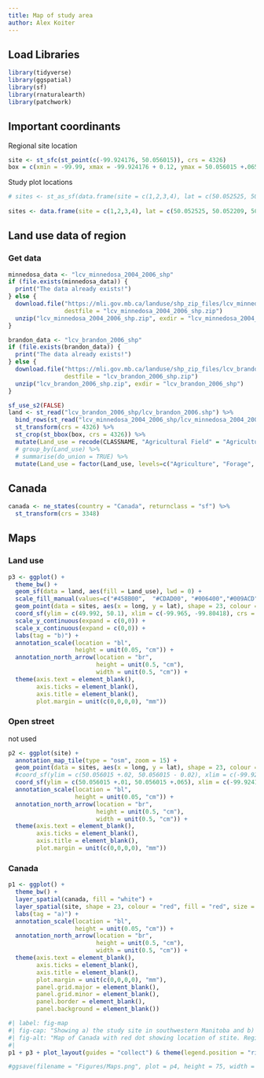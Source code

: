 ```yaml
---
title: Map of study area
author: Alex Koiter
---
```

## Load Libraries
```r
library(tidyverse)
library(ggspatial)
library(sf)
library(rnaturalearth)
library(patchwork)
```

## Important coordinants 
Regional site location

```r
site <- st_sfc(st_point(c(-99.924176, 50.056015)), crs = 4326)
box = c(xmin = -99.99, xmax = -99.924176 + 0.12, ymax = 50.056015 +.065, ymin = 50.056015 - 0.065)
```

Study plot locations
```r
# sites <- st_as_sf(data.frame(site = c(1,2,3,4), lat = c(50.052525, 50.052209, 50.059208, 50.060235), long = c(-99.924242, -99.918429, -99.912849, -99.931591)), coords = c("long", "lat"), crs = 4362)
                                                                                              
sites <- data.frame(site = c(1,2,3,4), lat = c(50.052525, 50.052209, 50.059208, 50.060235), long = c(-99.924242, -99.918429, -99.912849, -99.931591))
```

## Land use data of region
### Get data
```r
minnedosa_data <- "lcv_minnedosa_2004_2006_shp"
if (file.exists(minnedosa_data)) {
  print("The data already exists!")
} else {
  download.file("https://mli.gov.mb.ca/landuse/shp_zip_files/lcv_minnedosa_2004_2006_shp.zip", 
                destfile = "lcv_minnedosa_2004_2006_shp.zip")
  unzip("lcv_minnedosa_2004_2006_shp.zip", exdir = "lcv_minnedosa_2004_2006_shp")
}

brandon_data <- "lcv_brandon_2006_shp"
if (file.exists(brandon_data)) {
  print("The data already exists!")
} else {
  download.file("https://mli.gov.mb.ca/landuse/shp_zip_files/lcv_brandon_2006_shp.zip", 
                destfile = "lcv_brandon_2006_shp.zip")
  unzip("lcv_brandon_2006_shp.zip", exdir = "lcv_brandon_2006_shp")
}

```



```r

sf_use_s2(FALSE)
land <- st_read("lcv_brandon_2006_shp/lcv_brandon_2006.shp") %>%
  bind_rows(st_read("lcv_minnedosa_2004_2006_shp/lcv_minnedosa_2004_2006.shp")) %>%
  st_transform(crs = 4326) %>%
  st_crop(st_bbox(box, crs = 4326)) %>%
  mutate(Land_use = recode(CLASSNAME, "Agricultural Field" = "Agriculture", "Agri - Forage Field" = "Forage", "Water Body" = "Water", "Wetland - Treed Bog" = "Wetland", "Wetland - Marsh" = "Wetland", "Decidious Forest" = "Forest", "Open Decidious Forest" = "Forest", "Mixedwood Forest" = "Forest", "Forest Cut Blocks" = "Forest", "Coniferous Forest" = "Forest","Roads Trails Rail Lines" = "Other", "Sand and Gravel" = "Other", "Cultural Features" = "Other", "Range and Grassland" = "Forage", "Water Bodies" = "Water")) %>%
  # group_by(Land_use) %>%
  # summarise(do_union = TRUE) %>%
  mutate(Land_use = factor(Land_use, levels=c("Agriculture", "Forage", "Forest",  "Water", "Wetland", "Other")))
```

## Canada
```r
canada <- ne_states(country = "Canada", returnclass = "sf") %>%
  st_transform(crs = 3348)
```

## Maps
### Land use
```r
p3 <- ggplot() +
  theme_bw() +
  geom_sf(data = land, aes(fill = Land_use), lwd = 0) +
  scale_fill_manual(values=c("#458B00",  "#CDAD00", "#006400","#009ACD", "#0096D194",  "#C1CDCD"), name = "Land use") +
  geom_point(data = sites, aes(x = long, y = lat), shape = 23, colour = "red", fill = "red", size = 2) +
  coord_sf(ylim = c(49.992, 50.1), xlim = c(-99.965, -99.80418), crs = 4326) +
  scale_y_continuous(expand = c(0,0)) +
  scale_x_continuous(expand = c(0,0)) +
  labs(tag = "b)") +
  annotation_scale(location = "bl",
                   height = unit(0.05, "cm")) +
  annotation_north_arrow(location = "br", 
                         height = unit(0.5, "cm"),
                         width = unit(0.5, "cm")) +
  theme(axis.text = element_blank(),
        axis.ticks = element_blank(),
        axis.title = element_blank(),
        plot.margin = unit(c(0,0,0,0), "mm"))
```

### Open street
not used
```r
p2 <- ggplot(site) +
  annotation_map_tile(type = "osm", zoom = 15) +
  geom_point(data = sites, aes(x = long, y = lat), shape = 23, colour = "red", fill = "red", size = 1) +
  #coord_sf(ylim = c(50.056015 +.02, 50.056015 - 0.02), xlim = c(-99.924176 - 0.04, -99.924176 + 0.04), crs = 4326) +
  coord_sf(ylim = c(50.056015 +.01, 50.056015 +.065), xlim = c(-99.924176 - 0.02, -99.924176 + 0.02), crs = 4326) +
  annotation_scale(location = "bl",
                   height = unit(0.05, "cm")) +
  annotation_north_arrow(location = "br", 
                         height = unit(0.5, "cm"),
                         width = unit(0.5, "cm")) +
  theme(axis.text = element_blank(),
        axis.ticks = element_blank(),
        axis.title = element_blank(),
        plot.margin = unit(c(0,0,0,0), "mm"))

```
### Canada
```r
p1 <- ggplot() +
  theme_bw() +
  layer_spatial(canada, fill = "white") +
  layer_spatial(site, shape = 23, colour = "red", fill = "red", size = 2) +
  labs(tag = "a)") +
  annotation_scale(location = "bl",
                   height = unit(0.05, "cm")) +
  annotation_north_arrow(location = "br", 
                         height = unit(0.5, "cm"),
                         width = unit(0.5, "cm")) +
  theme(axis.text = element_blank(),
        axis.ticks = element_blank(),
        axis.title = element_blank(),
        plot.margin = unit(c(0,0,0,0), "mm"),
        panel.grid.major = element_blank(),
        panel.grid.minor = element_blank(),
        panel.border = element_blank(),
        panel.background = element_blank())
```

```r
#| label: fig-map
#| fig-cap: "Showing a) the study site in southwestern Manitoba and b) the four riparian areas included in this study and the regional land use (data from https://mli.gov.mb.ca/)."
#| fig-alt: "Map of Canada with red dot showing location of stite. Regional landuse with red dots showing the location of the four riparian areas included in this study"
#|   
p1 + p3 + plot_layout(guides = "collect") & theme(legend.position = "right")

#ggsave(filename = "Figures/Maps.png", plot = p4, height = 75, width = 180, units = "mm", dpi = 600)
```

